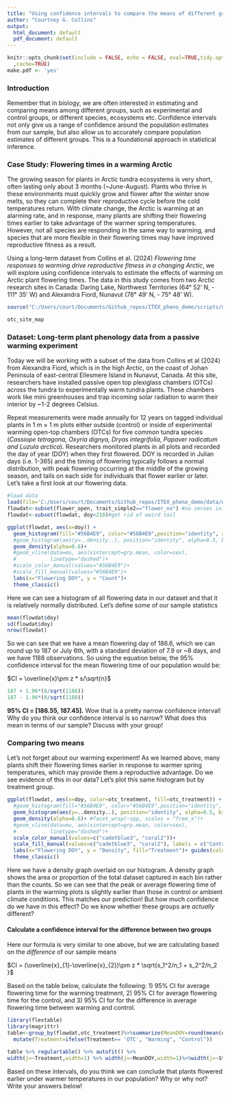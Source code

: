 ```yaml
---
title: "Using confidence intervals to compare the means of different groups"
author: "Courtney G. Collins"
output:
  html_document: default
  pdf_document: default
---
```

<!-- include = FALSE prevents code and results from appearing in the finished file. R Markdown still runs the code in the chunk, and the results can be used by other chunks. -->
<!-- echo = FALSE prevents code, but not the results from appearing in the finished file. This is a useful way to embed figures. -->


```r
knitr::opts_chunk$set(include = FALSE, echo = FALSE, eval=TRUE,tidy.opts=list(width.cutoff=60),tidy=TRUE
  ,cache=TRUE) 
make.pdf <- 'yes'
```


### Introduction

Remember that in biology, we are often interested in estimating and comparing means among different groups, such as experimental and control groups, or different species, ecosystems etc. Confidence intervals not only give us a range of confidence around the population estimates from our sample, but also allow us to accurately compare population estimates of different groups. This is a foundational approach in statistical inference. 

### Case Study: Flowering times in a warming Arctic 

The growing season for plants in Arctic tundra ecosystems is very short, often lasting only about 3 months (~June-August). Plants who thrive in these environments must quickly grow and flower after the winter snow melts, so they can complete their reproductive cycle before the cold temperatures return.
With climate change, the Arctic is warming at an alarming rate, and in response, many plants are shifting their flowering times earlier to take advantage of the warmer spring temperatures. However, not all species are responding in the same way to warming, and species that are more flexible in their flowering times may have improved reproductive fitness as a result. 

Using a long-term dataset from Collins et al. (2024) *Flowering time responses to warming drive reproductive fitness in a changing Arctic*, we will explore using confidence intervals to estimate the effects of warming on Arctic plant flowering times. The data in this study comes from two Arctic research sites in Canada: Daring Lake, Northwest Territories (64° 52' N, - 111° 35' W) and Alexandra Fiord, Nunavut (78° 49' N, - 75° 48' W).
```r
source("C:/Users/court/Documents/Github_repos/ITEX_pheno_demo/scripts/map_fig.R")

```

```r
otc_site_map
```

### Dataset: Long-term plant phenology data from a passive warming experiment 

Today we will be working with a subset of the data from Collins et al (2024) from Alexandra Fiord, which is in the high Arctic, on the coast of Johan Peninsula of east-central Ellesmere Island in Nunavut, Canada. At this site, researchers have installed passive open top plexiglass chambers (OTCs) across the tundra to experimentally warm tundra plants. These chambers work like mini greenhouses and trap incoming solar radiation to warm their interior by ~1-2 degrees Celsius.

Repeat measurements were made annually for 12 years on tagged individual plants in 1 m × 1 m plots either outside (control) or inside of experimental warming open-top chambers (OTCs) for five common tundra species (*Cassiope tetragona, Oxyria dignya, Dryas integrifolia, Papaver radicatum and Luzula arctica*). Researchers monitored plants in all plots and recorded the day of year (DOY) when they first flowered. DOY is recorded in Julian days (i.e. 1-365) and the timing of flowering typically follows a normal distribution, with peak flowering occurring at the middle of the growing season, and tails on each side for individuals that flower earlier or later. Let's take a first look at our flowering data. 

```r
#load data
load(file='C:/Users/court/Documents/Github_repos/ITEX_pheno_demo/data/AFphen_dem_climate.Rdata')
flowdat<-subset(flower_open, trait_simple2=="flower_no") #no zeroes in dataset
flowdat<-subset(flowdat, doy<210)#get rid of weird tail 
```


```r
ggplot(flowdat, aes(x=doy)) +
  geom_histogram(fill="#56B4E9", color="#56B4E9",position="identity", alpha=0.5, bins = 22)+
  #geom_histogram(aes(y=..density..), position="identity", alpha=0.5, binwidth = 7, fill="#56B4E9", color="#56B4E9")+
  geom_density(alpha=0.6)+
  #geom_vline(data=mu, aes(xintercept=grp.mean, color=sex),
  #           linetype="dashed")+
  #scale_color_manual(values="#56B4E9")+
  #scale_fill_manual(values="#56B4E9")+
  labs(x="Flowering DOY", y = "Count")+
  theme_classic()
```

Here we can see a histogram of all flowering data in our dataset and that it is relatively normally distributed. Let's define some of our sample statistics 
```r
mean(flowdat$doy)
sd(flowdat$doy)
nrow(flowdat)
```

So we can see that we have a mean flowering day of 186.6, which we can round up to 187 or July 6th, with a standard deviation of 7.9 or ~8 days, and we have 1188 observations. So using the equation below, the 95% confidence interval for the mean flowering time of our population would be:

 $CI = \overline{x}\pm z * s/\sqrt{n}$ 
```r
187 + 1.96*(8/sqrt(1188))
187 - 1.96*(8/sqrt(1188))
```

**95% CI = [186.55, 187.45].** Wow that is a pretty narrow confidence interval!  
Why do you think our confidence interval is so narrow? What does this mean in terms of our sample? Discuss with your group!  










### Comparing two means 
 Let's not forget about our warming experiment! As we learned above, many plants shift their flowering times earlier in response to warmer spring temperatures, which may provide them a reproductive advantage. Do we see evidence of this in our data? Let's plot this same histogram but by treatment group. 

```r
ggplot(flowdat, aes(x=doy, color=otc_treatment, fill=otc_treatment)) +
  #geom_histogram(fill="#56B4E9", color="#56B4E9",position="identity", alpha=0.5, binwidth = 7)+
  geom_histogram(aes(y=..density..), position="identity", alpha=0.5, bins = 20)+ #fill="#56B4E9", color="#56B4E9")+
  geom_density(alpha=0.6)+ #facet_wrap(~spp, scales = "free_x")+
  #geom_vline(data=mu, aes(xintercept=grp.mean, color=sex),
  #           linetype="dashed")+
  scale_color_manual(values=c("cadetblue3", "coral2"))+
  scale_fill_manual(values=c("cadetblue3", "coral2"), labels = c("Control", "Warming"))+
  labs(x="Flowering DOY", y = "Density", fill="Treatment")+ guides(color = "none")+ 
  theme_classic() 
```
 
Here we have a density graph overlaid on our histogram. A density graph shows the area or proportion of the total dataset captured in each bin rather than the counts. So we can see that the peak or average flowering time of plants in the warming plots is slightly earlier than those in control or ambient climate conditions. This matches our prediction! But how much confidence do we have in this effect? Do we know whether these groups are *actually* different?
 
 
 
#### Calculate a confidence interval for the difference between two groups

Here our formula is very similar to one above, but we are calculating based on the *difference* of our sample means

 $CI = (\overline{x}_{1}-\overline{x}_{2})\pm z * \sqrt{s_1^2/n_1 + s_2^2/n_2 }$ 
 

Based on the table below, calculate  the following: 1) 95% CI for average flowering time for the warming treatment, 2) 95% CI for average flowering time for the control, and 3) 95% CI for for the difference in average flowering time between warming and control. 


```r
library(flextable)
library(magrittr)
table<-group_by(flowdat,otc_treatment)%>%summarize(MeanDOY=round(mean(doy), 2), Std.deviation=round(sd(doy), 2), N= n())%>%rename(Treatment=otc_treatment)%>%
  mutate(Treatment=ifelse(Treatment== 'OTC', "Warming", "Control"))

table %>% regulartable() %>% autofit() %>% 
width(j=~Treatment,width=1) %>% width(j=~MeanDOY,width=1)%>%width(j=~Std.deviation,width=1)%>%width(j=~N,width=0.5)
```

Based on these intervals, do you think we can conclude that plants flowered earlier under warmer temperatures in our population? Why or why not? Write your answers below! 
 
 

